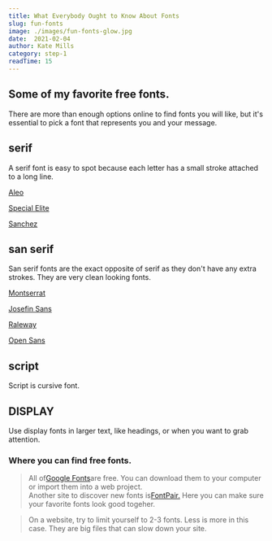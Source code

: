 ```yaml
---
title: What Everybody Ought to Know About Fonts
slug: fun-fonts
image: ./images/fun-fonts-glow.jpg
date:  2021-02-04
author: Kate Mills
category: step-1
readTime: 15
---
```





<section className="mdx-page">

  <h2 title="true">Some of my favorite free fonts.</h2>

  There are more than enough options online to find fonts you will like, but it's essential to pick a font that represents you and your message.

<article className="mdx-article">

  <h2 className="display font">serif</h2>

  <p>A serif font is easy to spot because each letter has a small stroke attached to a long line.</p>

  <a href="https://fonts.google.com/specimen/Aleo?query=aleo+&preview.text_type=custom" target="_blank" className="mdx-a">
    Aleo
  </a>

  <a href="https://fonts.google.com/specimen/Special+Elite?query=special+&preview.text_type=custom" target="_blank" className="mdx-a">Special Elite</a>
  
  <a href="https://fonts.google.com/specimen/Sanchez?query=sanchez&preview.text_type=custom" target="_blank" className="mdx-a">Sanchez</a>

  <div className="underline" />

</article>
    
<article className="mdx-article">

  <h2 className="display font">san serif</h2>

  <p>San serif fonts are the exact opposite of serif as they don't have any extra strokes. They are very clean looking fonts.</p>

  <a href="https://fonts.google.com/specimen/Montserrat?preview.text_type=custom&query=Montserrat" className="mdx-a" target="_blank">Montserrat</a>

  <a href="https://fonts.google.com/specimen/Josefin+Sans?preview.text_type=custom&query=Josefin+Sans" className="mdx-a" target="_blank">Josefin Sans</a>

  <a href="https://fonts.google.com/specimen/Raleway?preview.text_type=custom&query=Raleway" className="mdx-a" target="_blank">Raleway</a>

  <a href="https://fonts.google.com/specimen/Open+Sans?preview.text_type=custom&query=Open+Sans" className="mdx-a" target="_blank">Open Sans</a>

  <div className="underline" />

</article>

<article className="mdx-article">

  <h2 className="display font">script</h2>

  <p>Script is cursive font.</p>

  <a href="" className="mdx-a" target="_blank"> </a>
  <a href="" className="mdx-a" target="_blank"> </a>

  <div className="underline" />

</article>

<article className="mdx-article">

  <h2 className="display font"> DISPLAY</h2>

  <p>
    Use display fonts in larger text, like headings, or when you want to grab attention.
  </p>

  <div className="underline" />

</article>

  <h3 title="true">Where you can find free fonts.</h3>


  <blockquote display="info">
    <div>
      All of<a href="https://fonts.google.com/" className="mdx-a">Google Fonts</a>are free. You can download them to your computer or import them into a web project.
    </div>
    <div>
      Another site to discover new fonts is<a href="https://fontpair.co/" className="mdx-a">FontPair.</a>
      Here you can make sure your favorite fonts look good togeher.
    </div>
  </blockquote>


  <blockquote display="warning">
      On a website, try to limit yourself to 2-3 fonts. Less is more in this case. They are big files that can slow down your site.
  </blockquote>

</section>
